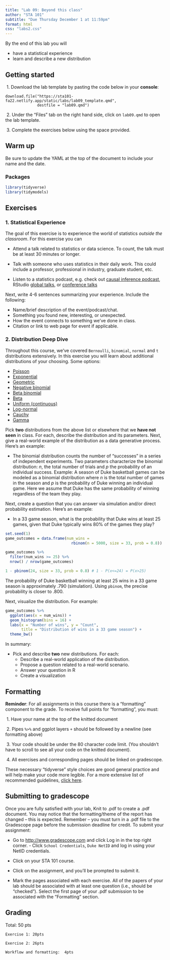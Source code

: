 ```yaml
---
title: "Lab 09: Beyond this class"
author: "STA 101"
subtitle: "Due Thursday December 1 at 11:59pm"
format: html
css: "labs2.css"
---
```


By the end of this lab you will

- have a statistical experience
- learn and describe a new distribution


## Getting started

\ 1. Download the lab template by pasting the code below in your **console**:

```
download.file("https://sta101-fa22.netlify.app/static/labs/lab09_template.qmd",
              destfile = "lab09.qmd")
```

\ 2. Under the "Files" tab on the right hand side, click on `lab09.qmd` to open the lab template.


\ 3. Complete the exercises below using the space provided.

## Warm up

Be sure to update the YAML at the top of the document to include your name and the date.

### Packages

```r
library(tidyverse)
library(tidymodels)
```

## Exercises

### 1. Statistical Experience

The goal of this exercise is to experience the world of statistics *outside the classroom*. For this exercise you can 

- Attend a talk related to statistics or data science. To count, the talk must be at least 30 minutes or longer. 

- Talk with someone who uses statistics in their daily work. This could include a professor, professional in industry, graduate student, etc.

- Listen to a statistics podcast, e.g. check out [causal inference podcast](https://casualinfer.libsyn.com/), RStudio [global talks](https://www.rstudio.com/resources/rstudioglobal-2021/), or [conference talks](https://www.rstudio.com/resources/rstudioconf-2020/)

Next, write 4-6 sentences summarizing your experience. Include the following:

- Name/brief description of the event/podcast/chat.
- Something you found new, interesting, or unexpected.
- How the event connects to something we've done in class.
- Citation or link to web page for event if applicable.

### 2. Distribution Deep Dive

Throughout this course, we've covered `Bernoulli`, `binomial`, `normal` and `t` distributions extensively. In this exercise you will learn about additional distributions of your choosing. Some options:

- [Poisson](https://en.wikipedia.org/wiki/Poisson_distribution)
- [Exponential](https://en.wikipedia.org/wiki/Exponential_distribution)
- [Geometric](https://en.wikipedia.org/wiki/Geometric_distribution)
- [Negative binomial](https://en.wikipedia.org/wiki/Negative_binomial_distribution)
- [Beta binomial](https://en.wikipedia.org/wiki/Beta-binomial_distribution)
- [Beta](https://en.wikipedia.org/wiki/Beta_distribution)
- [Uniform (continuous)](https://en.wikipedia.org/wiki/Continuous_uniform_distribution)
- [Log-normal](https://en.wikipedia.org/wiki/Log-normal_distribution)
- [Cauchy](https://en.wikipedia.org/wiki/Cauchy_distribution)
- [Gamma](https://en.wikipedia.org/wiki/Gamma_distribution)

Pick **two** distributions from the above list or elsewhere that we **have not seen** in class. For each, describe the distribution and its parameters. Next, give a real-world example of the distribution as a data generative process. Here's an example: 

- The binomial distribution counts the number of "successes" in a series of independent experiments. Two parameters characterize the binomial distribution: $n$, the total number of trials and $p$ the probability of an individual success. Example: A season of Duke basketball games can be modeled as a binomial distribution where $n$ is the total number of games in the season and $p$ is the probability of Duke winning an individual game. Here we assume that Duke has the same probability of winning regardless of the team they play.

Next, create a question that you can answer via simulation and/or direct probability estimation. Here's an example:

- In a 33 game season, what is the probability that Duke wins at least 25 games, given that Duke typically wins 80% of the games they play?

```r
set.seed(1)
game_outcomes = data.frame(num_wins = 
                             rbinom(n = 5000, size = 33, prob = 0.8))

game_outcomes %>%
  filter(num_wins >= 25) %>%
  nrow() / nrow(game_outcomes)

1 - pbinom(24, size = 33, prob = 0.8) # 1 - P(x<=24) = P(x>25)
```

The probability of Duke basketball winning at least 25 wins in a 33 game season is approximately .790 (simulation). Using `pbinom`, the precise probability is closer to .800.

Next, visualize the distribution. For example:

```r
game_outcomes %>%
  ggplot(aes(x = num_wins)) +
  geom_histogram(bins = 16) +
  labs(x = "Number of wins", y = "Count",
       title = "Distribution of wins in a 33 game season") + 
  theme_bw()
```

In summary:

- Pick and describe **two** new distributions. For each:
  - Describe a real-world application of the distribution.
  - Propose a question related to a real-world scenario.
  - Answer your question in R
  - Create a visualization


## Formatting

**Reminder**: For all assignments in this course there is a "formatting" component to the grade. To receive full points for "formatting", you must:

\ 1. Have your name at the top of the knitted document

\ 2. Pipes `%>%` and ggplot layers `+` should be followed by a newline (see formatting above)

\ 3. Your code should be under the 80 character code limit. (You shouldn't have to scroll to see all your code on the knitted document).

\ 4. All exercises and corresponding pages should be linked on gradescope.

These necessary "tidyverse" style choices are good general practice and will help make your code more legible. For a more extensive list of recommended guidelines, [click here](https://style.tidyverse.org/).

## Submitting to gradescope

Once you are fully satisfied with your lab, Knit to .pdf to create a .pdf document. You may notice that the formatting/theme of the report has changed – this is expected. Remember – you must turn in a .pdf file to the Gradescope page before the submission deadline for credit. To submit your assignment: 

- Go to [http://www.gradescope.com](http://www.gradescope.com) and click Log in in the top right corner. - Click `School Credentials`, `Duke NetID` and log in using your NetID credentials. 

- Click on your STA 101 course. 

- Click on the assignment, and you'll be prompted to submit it. 

- Mark the pages associated with each exercise. All of the papers of your lab should be associated with at least one question (i.e., should be “checked”). Select the first page of your .pdf submission to be associated with the "Formatting" section.

## Grading

Total: 50 pts 

    Exercise 1: 20pts

    Exercise 2: 26pts
    
    Workflow and formatting:  4pts
    